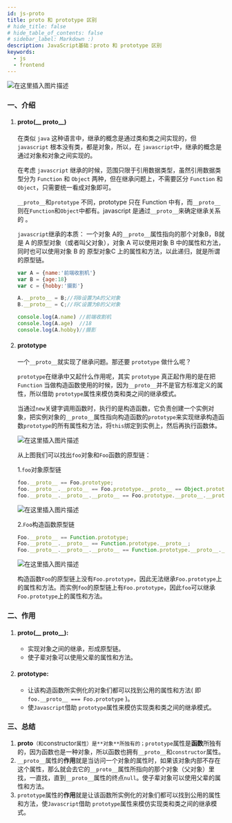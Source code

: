 ```yaml
---
id: js-proto
title: proto 和 prototype 区别
# hide_title: false
# hide_table_of_contents: false
# sidebar_label: Markdown :)
description: JavaScript基础：proto 和 prototype 区别
keywords:
  - js
  - frontend
---
```


![在这里插入图片描述](https://img-blog.csdnimg.cn/20210118194650946.png?x-oss-process=image/watermark,type_ZmFuZ3poZW5naGVpdGk,shadow_10,text_aHR0cHM6Ly9ibG9nLmNzZG4ubmV0L2ltYWdpbmVfdGlvbg==,size_16,color_FFFFFF,t_70#pic_center)

### 一、介绍

1. #### proto(__ proto__)

   在类似 `java` 这种语言中，继承的概念是通过类和类之间实现的，但 `javascript` 根本没有类，都是对象，所以，在 `javascript`中，继承的概念是通过对象和对象之间实现的。

   在考虑 `javascript` 继承的时候，范围只限于引用数据类型，虽然引用数据类型分为 `Function` 和 `Object` 两种，但在继承问题上，不需要区分 `Function` 和 `Object`，只需要统一看成对象即可。

   `__proto__`和`prototype` 不同，prototype 只在 Function 中有，而`__proto__`则在`Function`和`Object`中都有。javascript 是通过`__proto__`来确定继承关系的 。

   `javascript`继承的本质： 一个对象 A的`__proto__`属性指向的那个对象B，B就是 A 的原型对象（或者叫父对象），对象 A 可以使用对象 B 中的属性和方法，同时也可以使用对象 B 的 原型对象C 上的属性和方法，以此递归，就是所谓的原型链。

   ```javascript
   var A = {name:'前端收割机'}
   var B = {age:18}
   var c = {hobby:'摄影'}
   
   A.__proto__ = B;//将B设置为A的父对象
   B.__proto__ = C;//将C设置为B的父对象
   
   console.log(A.name) //前端收割机
   console.log(A.age)  //18
   console.log(A.hobby)//摄影
   ```

2. #### prototype

   一个`__proto__`就实现了继承问题。那还要 `prototype` 做什么呢？

   `prototype`在继承中又起什么作用呢，其实 `prototype` 真正起作用的是在把 `Function` 当做构造函数使用的时候，因为`__proto__`并不是官方标准定义的属性，所以借助 `prototype`属性来模仿类和类之间的继承模式。

   当通过`new`关键字调用函数时，执行的是构造函数，它负责创建一个实例对象，把实例对象的`__proto__`属性指向构造函数的`prototype`来实现继承构造函数`prototype`的所有属性和方法，将`this`绑定到实例上，然后再执行函数体。

   ![在这里插入图片描述](https://img-blog.csdnimg.cn/20210118195431531.png?x-oss-process=image/watermark,type_ZmFuZ3poZW5naGVpdGk,shadow_10,text_aHR0cHM6Ly9ibG9nLmNzZG4ubmV0L2ltYWdpbmVfdGlvbg==,size_16,color_FFFFFF,t_70#pic_center)


   从上图我们可以找出`foo`对象和`Foo`函数的原型链：

   1.`foo`对象原型链

   ```javascript
   foo.__proto__ == Foo.prototype;
   foo.__proto__.__proto__ == Foo.prototype.__proto__ == Object.prototype;
   foo.__proto__.__proto__.__proto__ == Foo.prototype.__proto__.__proto__ == Object.prototype.__proto__ == null;
   ```

   ![在这里插入图片描述](https://img-blog.csdnimg.cn/20210118195455470.png#pic_center)


   

   2.`Foo`构造函数原型链

   ```javascript
   Foo.__proto__ == Function.prototype;
   Foo.__proto__.__proto__ == Function.prototype.__proto__;
   Foo.__proto__.__proto__.__proto__ == Function.prototype.__proto__.__proto__ == Object.prototype.__proto__ == null;
   ```

   ![在这里插入图片描述](https://img-blog.csdnimg.cn/20210118195512598.png#pic_center)


   

   构造函数`Foo`的原型链上没有`Foo.prototype`，因此无法继承`Foo.prototype`上的属性和方法。而实例`foo`的原型链上有`Foo.prototype`，因此`foo`可以继承`Foo.prototype`上的属性和方法。

### 二、作用

1. #### proto(__ proto__):

   - 实现对象之间的继承，形成原型链。
   - 使子辈对象可以使用父辈的属性和方法。

2. #### prototype:

   - 让该构造函数所实例化的对象们都可以找到公用的属性和方法( 即 `foo.__proto__ === Foo.prototype` )。
   - 使`Javascript`借助 `prototype`属性来模仿实现类和类之间的继承模式。

### 三、总结

1. __proto__`（和`constructor`属性）是**对象**所独有的；prototype`属性是**函数**所独有的，因为函数也是一种对象，所以函数也拥有`__proto__`和`constructor`属性。
2. `__proto__`属性的**作用**就是当访问一个对象的属性时，如果该对象内部不存在这个属性，那么就会去它的`__proto__`属性所指向的那个对象（父对象）里找，一直找，直到`__proto__`属性的终点`null`。使子辈对象可以使用父辈的属性和方法。
3. `prototype`属性的**作用**就是让该函数所实例化的对象们都可以找到公用的属性和方法，使`Javascript`借助 `prototype`属性来模仿实现类和类之间的继承模式。